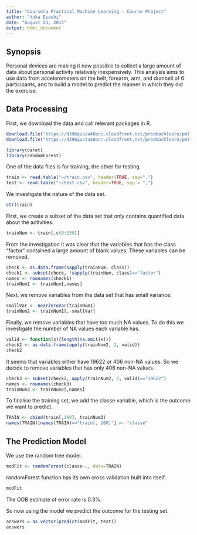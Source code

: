 ```yaml
---
title: "Coursera Practical Machine Learning : Course Project"
author: "Yuka Esashi"
date: "August 23, 2014"
output: html_document
---
```


## Synopsis

Personal devices are making it now possible to collect a large amount of data about personal activity relatively inexpensively. This analysis aims to use data from accelerometers on the belt, forearm, arm, and dumbell of 6 participants, and to build a model to predict the manner in which they did the exercise.

## Data Processing

First, we download the data and call relevant packages in R.

```r
download.file("https://d396qusza40orc.cloudfront.net/predmachlearn/pml-training.csv", "~/train.csv", method="curl")
download.file("https://d396qusza40orc.cloudfront.net/predmachlearn/pml-testing.csv", "~/test.csv", method="curl")

library(caret)
library(randomForest)
```

One of the data files is for training, the other for testing.

```r
train <- read.table("~/train.csv", header=TRUE, sep=",")
test <- read.table("~/test.csv", header=TRUE, sep = ",")
```

We investigate the nature of the data set.

```r
str(train)
```

First, we create a subset of the data set that only contains quantified data about the activities.

```r
trainNum <- train[,c(8:159)]
```

From the investigation it was clear that the variables that has the class "factor" contained a large amount of blank values. These variables can be removed.

```r
check <- as.data.frame(sapply(trainNum, class))
check1 <- subset(check, !sapply(trainNum, class)=="factor")
names <- rownames(check1)
trainNum1 <- trainNum[,names]
```

Next, we remove variables from the data set that has small variance.

```r
smallVar <- nearZeroVar(trainNum1)
trainNum2 <- trainNum1[,-smallVar]
```

Finally, we remove variables that have too much NA values. To do this we investigate the number of NA values each variable has.

```r
valid <- function(x){length(na.omit(x))}
check2 <- as.data.frame(apply(trainNum2, 2, valid))
check2
```

It seems that variables either have 19622 or 406 non-NA values. So we decide to remove variables that has only 406 non-NA values.

```r
check3 <- subset(check2, apply(trainNum2, 2, valid)=="19622")
names <- rownames(check3)
trainNum3 <- trainNum2[,names]
```

To finalise the training set, we add the classe variable, which is the outcome we want to predict.

```r
TRAIN <- cbind(train[,160], trainNum3)
names(TRAIN)[names(TRAIN)=="train[, 160]"] <- "classe"
```

## The Prediction Model

We use the random tree model.

```r
modFit <- randomForest(classe~., data=TRAIN)
```

randomForest function has its own cross validation built into itself.

```r
modFit
```

The OOB estimate of error rate is 0.3%. 

So now using the model we predict the outcome for the testing set.

```r
answers = as.vector(predict(modFit, test))
answers
````